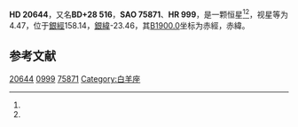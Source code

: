 {{Starbox begin
| name = HD 20644
}}
{{Starbox observe
| epoch = [[J2000.0|J2000.0]]
| constell = {{星座名待查}}<ref name=SIMBAD>{{cite web
 | url=http://simbad.u-strasbg.fr/simbad/sim-id?Ident=HR+999
 | title =Pulsating variable Star
 | publisher=Centre de Données astronomiques de Strasbourg
 | work=SIMBAD
 | accessdate=2012-07-13}}</ref><ref name=DATA>{{cite web
 | url=http://vizier.u-strasbg.fr/viz-bin/VizieR-5?-out.add=.&-source=5050&-corr=PK=HR&-out.max=9999&HR=999
 | title=VizieR Detailed Page
 | accessdate=2012-07-13
 | archive-date=2016-03-05
 | archive-url=https://web.archive.org/web/20160305200755/http://vizier.u-strasbg.fr/viz-bin/VizieR-5?-out.add=.&-source=5050&-corr=PK=HR&-out.max=9999&HR=999
 | dead-url=no
 }}</ref>
| 星官 = 
| ra = {{RA|3|20|20.4}}<ref name=SIMBAD /><ref name=DATA />
| dec = {{DEC|+29|2|54}}<ref name=SIMBAD /><ref name=DATA />
| appmag_v = 4.47<ref name=SIMBAD /><ref name=DATA />
}}
{{Starbox character
| class = K2II-III<ref name=SIMBAD /><ref name=DATA />
| b-v = 1.55<ref name=SIMBAD /><ref name=DATA />
| u-b = 1.79<ref name=SIMBAD /><ref name=DATA />
| r-i = 0.88<ref name=SIMBAD /><ref name=DATA />
| variable = 
}}
{{Starbox astrometry
| radial_v = 1.79
| prop_mo_ra = -2
| parallax = -0.008
| p_error = 
}}
{{Starbox catalog
| names =BD+28 516，[[SAO星表|SAO]] 75871，[[HD星表|HD]] 20644，[[HR星表|HR]] 999}}
{{Starbox reference |Simbad=HR+999}}
{{Starbox end}}

'''HD 20644'''，又名'''BD+28 516'''，'''SAO 75871'''、'''HR 999'''，是一颗恒星<ref name=SIMBAD /><ref name=DATA />，视星等为4.47，位于[[銀道座標系|銀經]]158.14，[[銀道座標系|銀緯]]-23.46，其[[B1900.0|B1900.0]]坐标为赤經{{RA|3|14|17.1}}，赤緯{{DEC|+28|-23.46|10}}。

== 参考文献 ==
{{reflist}}

{{star-stub}}

[[Category:HD和HDE天體|20644]]
[[Category:HR天體|0999]]
[[Category:SAO天體|75871]]
[[Category:白羊座|Category:白羊座]]